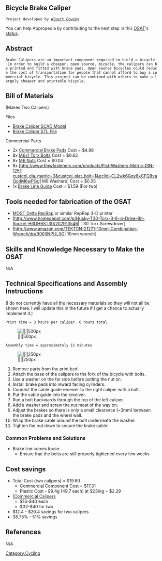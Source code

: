 {{777}}
==Bicycle Brake Caliper ==
 Project developed by [[User:afcowsky|Albert Cowsky]]
{{Statusboxtop}}
{{status-design}}
{{status-prototype}}
You can help Appropedia by contributing to the next step in this [[OSAT]]'s [[:Category:Status|status]].
{{boxbottom}}

==Abstract==
 Brake Calipers are an important component required to build a bicycle. In order to build a cheaper, open source, bicycle, the calipers can be printed and fitted with brake pads. Open source bicycles could reduce the cost of transportation for people that cannot afford to buy a commercial bicycle. This project can be combined with others to make a largely cheaper and printable bicycle.

== Bill of Materials==
(Makes Two Calipers)

Files
*[[file:Caliper.scad|Brake Caliper SCAD Model]]
*[[file:Caliper.stl|Brake Caliper STL File]]

Commercial Parts
*2x [http://www.blueskycycling.com/product5775_68_-Avid-20R-Rim-Brake-Pads-.htm?utm_source=google&utm_medium=cse&utm_term=2434&gclid=CNn89Yidy8kCFYM8aQodax8M3Q Commercial Brake Pads] Cost = $4.98 
*8x [http://www.albanycountyfasteners.com/M6-x-1-0-Torx-Pan-Head-Machine-Screw-Metric-A2-SS-p/1099-010.htm?1=1&CartID=0 M6x1 Torx Bolts] Cost = $0.63
*8x [http://www.fmwfasteners.com/products/Class-10-Finished-Hex-Nuts-DIN-934?custcol_dia_metric_tpi=3&custcol_plat_bolt=1&gclid=COrZjc2ey8kCFQyPaQodAiAA9g#.VmZDZLgrKJA M6 Nuts] Cost = $0.04
*8x [http://www.fmwfasteners.com/products/Flat-Washers-Metric-DIN-125?custcol_dia_metric=3&custcol_plat_bolt=1&gclid=CL2wk6Gqy8kCFQ8vaQodM6wPGg| M6 Washers] Cost = $0.05
*1x [http://www.ebay.com/itm/like/131340363118?ul_noapp=true&chn=ps&lpid=82 Brake Line Guide] Cost = $1.59 (For two)

== Tools needed for fabrication of the OSAT==
* [[Athena Build Overview| MOST Delta RepRap]] or similar RepRap 3-D printer
* [http://www.homedepot.com/p/Husky-T30-Torx-3-8-in-Drive-Bit-Socket-H3DHBST30/202913546| T30 Torx Screwdriver]
* [http://www.amazon.com/TEKTON-21271-10mm-Combination-Wrench/dp/B000NPUL0G| 10mm wrench]

== Skills and Knowledge Necessary to Make the OSAT ==
N/A

== Technical Specifications and Assembly Instructions==
(I do not currently have all the necessary materials so they will not all be shown here. I will update this in the future if I get a chance to actually implement it.)

 Print time = 3 hours per caliper. 6 hours total
[[File:Bicycle_Brake_Caliper_Print.jpg |||||500px]]
 Assembly time = approximately 15 minutes
[[File:Bicycle_Brake_Caliper_Assembled.jpg|||||250px]]
# Remove parts from the print bed
# Attach the base of the calipers to the fork of the bicycle with bolts. 
# Use a washer on the far side before putting the nut on.
# Install brake pads into inward facing cylinders.
# Connect the cable guide receiver to the right caliper with a bolt.
# Put the cable guide into the receiver.
# Run a bolt backwards through the top of the left caliper.
# Add a washer and screw the nut most of the way on.
# Adjust the brakes so there is only a small clearance (~3mm) between the brake pads and the wheel wall.
# Wrap the brake cable around the bolt underneath the washer.
# Tighten the nut down to secure the brake cable.



=== Common Problems and Solutions===
* Brake line comes loose
** Ensure that the bolts are still properly tightened every few weeks

== Cost savings==
* Total Cost (two calipers) = $19.60
** Commercial Component Cost = $17.31
** Plastic Cost - 99.4g (49.7 each) at $23/kg = $2.29 
*[http://www.chainreactioncycles.com/us/en/avid-single-digit-5-brake/rp-prod22386?gs=1&gclid=CILJ_7-jy8kCFQcOaQodhVYMVg&gclsrc=aw.ds |Commercial Calipers]
**$16-$40 each
**$32-$40 for two
*$12.4 - $20.4 savings for two calipers
*38.75% - 51% savings

==References==
N/A

[[Category:Cycling]]